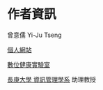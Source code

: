 # 作者資訊{- #author}
曾意儒 Yi-Ju Tseng

[個人網站](http://yijutseng.github.io)

[數位健康實驗室](http://yijutseng.github.io/Lab/)

[長庚大學 資訊管理學系](http://im.cgu.edu.tw/bin/home.php) 助理教授

